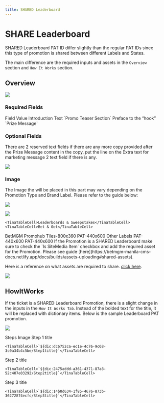 ```yaml
---
title: SHARED Leaderboard
---
```


# SHARE Leaderboard

SHARED Leaderboard PAT ID differ slightly than the regular PAT IDs since this type of promotion is shared between different Labels and States.

The main difference are the required inputs and assets in the `Overview` section and `How It Works` section.

## Overview

![](https://res.cloudinary.com/dlfu36fiw/image/upload/v1738732957/builds/pat-eds/newhookplacement_jyrawm.png)

<h3>Required Fields</h3>

<TinaTable topHeader={true}>
  <TinaTableRow>
    <TinaTableCell>Field</TinaTableCell>
    <TinaTableCell>Value</TinaTableCell>
  </TinaTableRow>

  <TinaTableRow>
    <TinaTableCell>Introduction Text</TinaTableCell>
    <TinaTableCell>`Promo Teaser Section`</TinaTableCell>
  </TinaTableRow>

  <TinaTableRow>
    <TinaTableCell>Preface to the “hook”</TinaTableCell>
    <TinaTableCell>`Prize Message`</TinaTableCell>
  </TinaTableRow>
</TinaTable>

<h3>Optional Fields</h3>

There are 2 reserved text fields if there are any more copy provided after the Prize Message content in the copy, put the line on the Extra text for marketing message 2 text field if there is any.

![](https://res.cloudinary.com/dlfu36fiw/image/upload/v1738733155/builds/pat-eds/exrtamsg_a0uplo.png)

<h3>Image</h3>

The Image the will be placed in this part may vary depending on the Promotion Type and Brand Label. Please refer to the guide below:

![](https://res.cloudinary.com/dlfu36fiw/image/upload/v1738735639/builds/pat-eds/overviewimg2_ifaedq.png)

![](https://res.cloudinary.com/dlfu36fiw/image/upload/v1738735636/builds/pat-eds/overviewimg_zeu8gq.png)

<TinaTable topHeader={true}>
  <TinaTableRow>
    <TinaTableCell />

    <TinaTableCell>Leaderboards & Sweepstakes</TinaTableCell>
    <TinaTableCell>Bet & Get</TinaTableCell>
  </TinaTableRow>

  <TinaTableRow>
    <TinaTableCell>BetMGM</TinaTableCell>
    <TinaTableCell>Promohub Tiles-800x360</TinaTableCell>
    <TinaTableCell>PAT-440x600</TinaTableCell>
  </TinaTableRow>

  <TinaTableRow>
    <TinaTableCell>Other Labels</TinaTableCell>
    <TinaTableCell>PAT-440x600</TinaTableCell>
    <TinaTableCell>PAT-440x600</TinaTableCell>
  </TinaTableRow>
</TinaTable>

<Admonition type="note" title="Note">
  If the Promotion is a SHARED Leaderboard make sure to check the `Is SiteMedia Item` checkbox and add the required asset for the Promotion. Please see guide [here](https://betmgm-manila-cms-docs.netlify.app/docs/builds/assets-uploading#shared-assets).

  Here is a reference on what assets are required to share. [click here](https://cms-us.prod.env.works/sitecore/DirectLink.aspx?fo={14D5EDF9-606A-4613-A984-76D53DE951F4}\&la=).

  ![](https://res.cloudinary.com/dlfu36fiw/image/upload/v1738737683/builds/pat-eds/assetshare_pzksat.png)
</Admonition>

## HowItWorks

If the ticket is a SHARED Leaderboard Promotion, there is a slight change in the inputs in the `How It Works Tab`. Instead of the bolded text for the title, it will be replaced with dictionary items. Below is the sample Leaderboard PAT promotion.

![](https://res.cloudinary.com/dlfu36fiw/image/upload/v1738733450/builds/pat-eds/hiw_b9jz79.png)

<TinaTable topHeader={true}>
  <TinaTableRow>
    <TinaTableCell>Steps</TinaTableCell>
    <TinaTableCell>Image</TinaTableCell>
  </TinaTableRow>

  <TinaTableRow>
    <TinaTableCell>Step 1 title</TinaTableCell>

    <TinaTableCell>`${dic:dc6752ca-ec1e-4c76-9c68-3c0a34b4c5be/Step1title}`</TinaTableCell>
  </TinaTableRow>

  <TinaTableRow>
    <TinaTableCell>Step 2 title</TinaTableCell>

    <TinaTableCell>`${dic:2475addd-a361-4371-87a8-52c407e03292/Step2title}`</TinaTableCell>
  </TinaTableRow>

  <TinaTableRow>
    <TinaTableCell>Step 3 title</TinaTableCell>

    <TinaTableCell>`${dic:14b0d634-1f85-4676-873b-36272874ecfc/Step3title}`</TinaTableCell>
  </TinaTableRow>
</TinaTable>
